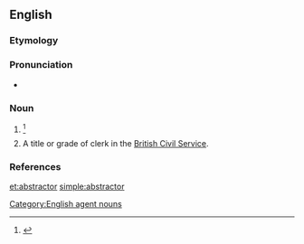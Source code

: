 ==English==

===Etymology===
{{suffix|abstract|or|lang=en}}

===Pronunciation===
* {{a|US}} {{IPA|/æbˈstɹæk.tɚ/|lang=en}}

===Noun===
{{en-noun}}

# {{alternative form of|abstracter|lang=en}} {{defdate|First attested in the mid 17<sup>th</sup> century.}}<ref name=SOED>{{R:SOED5|page=10}}</ref>
# {{context|dated|historical|UK|lang=en}} A title or grade of clerk in the [[British Civil Service]].

===References===
<references/>

[[Category:English agent nouns]]

[[et:abstractor]]
[[simple:abstractor]]